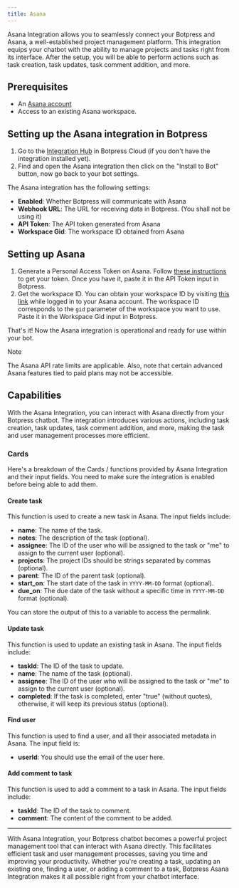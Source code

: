 ```yaml
---
title: Asana
---
```


Asana Integration allows you to seamlessly connect your Botpress and Asana, a well-established project management platform. This integration equips your chatbot with the ability to manage projects and tasks right from its interface. After the setup, you will be able to perform actions such as task creation, task updates, task comment addition, and more.

## Prerequisites

* An [Asana account](https://asana.com/)
* Access to an existing Asana workspace.

## Setting up the Asana integration in Botpress

1. Go to the [Integration Hub](https://app.botpress.cloud/hub) in Botpress Cloud (if you don't have the integration installed yet).
2. Find and open the Asana integration then click on the "Install to Bot" button, now go back to your bot settings.

The Asana integration has the following settings:

* **Enabled**: Whether Botpress will communicate with Asana
* **Webhook URL**: The URL for receiving data in Botpress. (You shall not be using it)
* **API Token**: The API token generated from Asana
* **Workspace Gid**: The workspace ID obtained from Asana

## Setting up Asana

1. Generate a Personal Access Token on Asana. Follow [these instructions](https://developers.asana.com/docs/personal-access-token) to get your token. Once you have it, paste it in the API Token input in Botpress.
2. Get the workspace ID. You can obtain your workspace ID by visiting [this link](https://app.asana.com/api/1.0/workspaces) while logged in to your Asana account. The workspace ID corresponds to the `gid` parameter of the workspace you want to use. Paste it in the Workspace Gid input in Botpress.

That's it! Now the Asana integration is operational and ready for use within your bot.

<Note>
Note

The Asana API rate limits are applicable. Also, note that certain advanced Asana features tied to paid plans may not be accessible.
</Note>

## Capabilities

With the Asana Integration, you can interact with Asana directly from your Botpress chatbot. The integration introduces various actions, including task creation, task updates, task comment addition, and more, making the task and user management processes more efficient.

### Cards

Here's a breakdown of the Cards / functions provided by Asana Integration and their input fields. You need to make sure the integration is enabled before being able to add them.

#### Create task

This function is used to create a new task in Asana. The input fields include:

* **name**: The name of the task.
* **notes**: The description of the task (optional).
* **assignee**: The ID of the user who will be assigned to the task or "me" to assign to the current user (optional).
* **projects**: The project IDs should be strings separated by commas (optional).
* **parent**: The ID of the parent task (optional).
* **start\_on**: The start date of the task in `YYYY-MM-DD` format (optional).
* **due\_on**: The due date of the task without a specific time in `YYYY-MM-DD` format (optional).

You can store the output of this to a variable to access the permalink.

#### Update task

This function is used to update an existing task in Asana. The input fields include:

* **taskId**: The ID of the task to update.
* **name**: The name of the task (optional).
* **assignee**: The ID of the user who will be assigned to the task or "me" to assign to the current user (optional).
* **completed**: If the task is completed, enter "true" (without quotes), otherwise, it will keep its previous status (optional).

#### Find user

This function is used to find a user, and all their associated metadata in Asana. The input field is:

* **userId**: You should use the email of the user here.

#### Add comment to task

This function is used to add a comment to a task in Asana. The input fields include:

* **taskId**: The ID of the task to comment.
* **comment**: The content of the comment to be added.

***

With Asana Integration, your Botpress chatbot becomes a powerful project management tool that can interact with Asana directly. This facilitates efficient task and user management processes, saving you time and improving your productivity. Whether you're creating a task, updating an existing one, finding a user, or adding a comment to a task, Botpress Asana Integration makes it all possible right from your chatbot interface.
